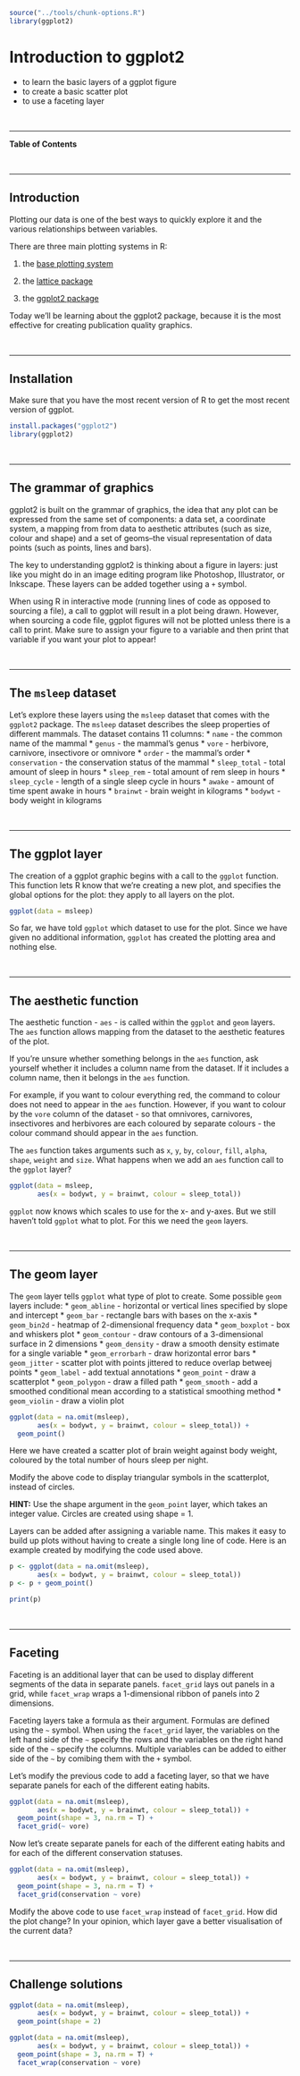 ```r
source("../tools/chunk-options.R")
library(ggplot2)
```

# Introduction to ggplot2

<!--sec data-title="Learning Objectives" data-id="obj" data-show=true data-collapse=false ces-->

* to learn the basic layers of a ggplot figure
* to create a basic scatter plot 
* to use a faceting layer

<!--endsec-->

<br>

---

**Table of Contents**

<!-- toc -->

<br>

---

## Introduction

Plotting our data is one of the best ways to quickly explore it and the various relationships between variables.

There are three main plotting systems in R: 

1. the [base plotting system](http://www.statmethods.net/graphs/)

2. the [lattice package](http://www.statmethods.net/advgraphs/trellis.html)

3. the [ggplot2 package](http://www.statmethods.net/advgraphs/ggplot2.html)

Today we'll be learning about the ggplot2 package, because it is the most effective for creating publication quality graphics.

<br>

---


## Installation

Make sure that you have the most recent version of R to get the most recent version of ggplot.

```r
install.packages("ggplot2")
library(ggplot2)
```

<br>

---


## The grammar of graphics

ggplot2 is built on the grammar of graphics, the idea that any plot can be expressed from the same set of components: a data set, a coordinate system, a mapping from from data to aesthetic attributes (such as size, colour and shape) and a set of geoms--the visual representation of data points (such as points, lines and bars).

The key to understanding ggplot2 is thinking about a figure in layers: just like you might do in an image editing program like Photoshop, Illustrator, or Inkscape. These layers can be added together using a `+` symbol.

<!--sec data-title="Tip: Printing plots" data-id="tip2" data-show=true data-collapse=true ces-->

When using R in interactive mode (running lines of code as opposed to sourcing a file), a call to ggplot will result in a plot being drawn. However, when sourcing a code file, ggplot figures will not be plotted unless there is a call to print. Make sure to assign your figure to a variable and then print that variable if you want your plot to appear! 

<!--endsec-->

<br>

---


## The `msleep` dataset

Let's explore these layers using the `msleep` dataset that comes with the `ggplot2` package. The `msleep` dataset describes the sleep properties of different mammals. The dataset contains 11 columns:
* `name` - the common name of the mammal
* `genus` - the mammal's genus
* `vore` - herbivore, carnivore, insectivore or omnivore
* `order` - the mammal's order
* `conservation` - the conservation status of the mammal
* `sleep_total` - total amount of sleep in hours
* `sleep_rem` - total amount of rem sleep in hours
* `sleep_cycle` - length of a single sleep cycle in hours
* `awake` - amount of time spent awake in hours
* `brainwt` - brain weight in kilograms
* `bodywt` - body weight in kilograms

<br>

---


## The ggplot layer

The creation of a ggplot graphic begins with a call to the `ggplot` function. This function lets R know that we're creating a new plot, and specifies the global options for the plot: they apply to all layers on the plot.

```r
ggplot(data = msleep)
```

So far, we have told `ggplot` which dataset to use for the plot. Since we have given no additional information, `ggplot` has created the plotting area and nothing else.

<br>

---


## The aesthetic function

The aesthetic function - `aes` - is called within the `ggplot` and `geom` layers. The `aes` function allows mapping from the dataset to the aesthetic features of the plot. 

<!--sec data-title="Tip: Using the aesthetic function" data-id="tip1" data-show=true data-collapse=true ces-->

If you're unsure whether something belongs in the `aes` function, ask yourself whether it includes a column name from the dataset. If it includes a column name, then it belongs in the `aes` function.

For example, if you want to colour everything red, the command to colour does not need to appear in the `aes` function. However, if you want to colour by the `vore` column of the dataset - so that omnivores, carnivores, insectivores and herbivores are each coloured by separate colours - the colour command should appear in the `aes` function.

<!--endsec-->

The `aes` function takes arguments such as `x`, `y`, `by`, `colour`, `fill`, `alpha`, `shape`, `weight` and `size`. What happens when we add an `aes` function call to the `ggplot` layer?

```r
ggplot(data = msleep, 
       aes(x = bodywt, y = brainwt, colour = sleep_total))
```

`ggplot` now knows which scales to use for the x- and y-axes. But we still haven't told `ggplot` what to plot. For this we need the `geom` layers.

<br>

---


## The geom layer

The `geom` layer tells `ggplot` what type of plot to create. Some possible `geom` layers include:
* `geom_abline` - horizontal or vertical lines specified by slope and intercept 
* `geom_bar` - rectangle bars with bases on the x-axis
* `geom_bin2d` - heatmap of 2-dimensional frequency data
* `geom_boxplot` - box and whiskers plot
* `geom_contour` - draw contours of a 3-dimensional surface in 2 dimensions
* `geom_density` - draw a smooth density estimate for a single variable
* `geom_errorbarh` - draw horizontal error bars
* `geom_jitter` - scatter plot with points jittered to reduce overlap betweej points
* `geom_label` - add textual annotations
* `geom_point` - draw a scatterplot
* `geom_polygon` - draw a filled path
* `geom_smooth` - add a smoothed conditional mean according to a statistical smoothing method
* `geom_violin` - draw a violin plot

```r
ggplot(data = na.omit(msleep), 
       aes(x = bodywt, y = brainwt, colour = sleep_total)) +
  geom_point()
```

Here we have created a scatter plot of brain weight against body weight, coloured by the total number of hours sleep per night. 

<!--sec data-title="Challenge 1" data-id="ch1" data-show=true data-collapse=false ces-->

Modify the above code to display triangular symbols in the scatterplot, instead of circles.

**HINT:** Use the shape argument in the `geom_point` layer, which takes an integer value. Circles are created using shape = 1. 

<!--endsec-->

<!--sec data-title="Tip: Adding layers to an already assigned variable" data-id="tip3" data-show=true data-collapse=true ces-->

Layers can be added after assigning a variable name. This makes it easy to build up plots without having to create a single long line of code. Here is an example created by modifying the code used above.

```r
p <- ggplot(data = na.omit(msleep), 
       aes(x = bodywt, y = brainwt, colour = sleep_total)) 
p <- p + geom_point()

print(p)
```

<!--endsec-->

<br>

---


## Faceting

Faceting is an additional layer that can be used to display different segments of the data in separate panels. `facet_grid` lays out panels in a grid, while `facet_wrap` wraps a 1-dimensional ribbon of panels into 2 dimensions. 

Faceting layers take a formula as their argument. Formulas are defined using the `~` symbol. When using the `facet_grid` layer, the variables on the left hand side of the `~` specify the rows and the variables on the right hand side of the `~` specify the columns. Multiple variables can be added to either side of the `~` by comibing them with the `+` symbol.

Let's modify the previous code to add a faceting layer, so that we have separate panels for each of the different eating habits.

```r
ggplot(data = na.omit(msleep), 
       aes(x = bodywt, y = brainwt, colour = sleep_total)) +
  geom_point(shape = 3, na.rm = T) + 
  facet_grid(~ vore)
```

Now let's create separate panels for each of the different eating habits and for each of the different conservation statuses.

```r
ggplot(data = na.omit(msleep), 
       aes(x = bodywt, y = brainwt, colour = sleep_total)) +
  geom_point(shape = 3, na.rm = T) + 
  facet_grid(conservation ~ vore)
```

<!--sec data-title="Challenge 2" data-id="ch2" data-show=true data-collapse=false ces-->

Modify the above code to use `facet_wrap` instead of `facet_grid`. How did the plot change? In your opinion, which layer gave a better visualisation of the current data?

<!--endsec-->


<br>

---


## Challenge solutions

<!--sec data-title="Solution to Challenge 1" data-id="ch1sol" data-show=true data-collapse=true ces-->

```r
ggplot(data = na.omit(msleep), 
       aes(x = bodywt, y = brainwt, colour = sleep_total)) +
  geom_point(shape = 2)
```

<!--endsec-->

<!--sec data-title="Solution to Challenge 2" data-id="ch2sol" data-show=true data-collapse=true ces-->

```r
ggplot(data = na.omit(msleep), 
       aes(x = bodywt, y = brainwt, colour = sleep_total)) +
  geom_point(shape = 3, na.rm = T) + 
  facet_wrap(conservation ~ vore)
```

<!--endsec-->